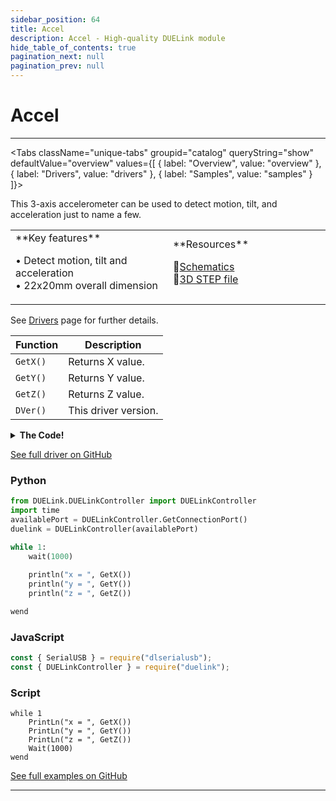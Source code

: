 ```yaml
---
sidebar_position: 64
title: Accel
description: Accel - High-quality DUELink module
hide_table_of_contents: true
pagination_next: null
pagination_prev: null
---
```



# Accel

<ImageSection 
  product="seaccel-a"
  tagline="3-Axis Accelerometer"
/>

---

<Tabs className="unique-tabs" groupid="catalog" queryString="show" defaultValue="overview"
  values={[
    {
        label: "Overview",
        value: "overview"
    },
    {
        label: "Drivers",
        value: "drivers"
    },
    {
        label: "Samples",
        value: "samples"
    }
]}>

<TabItem value="overview">

This 3-axis accelerometer can be used to detect motion, tilt, and acceleration just to name a few.

<table><td width='50%'>
**Key features**

• Detect motion, tilt and acceleration<br/>
• 22x20mm overall dimension<br/>

</td><td width='50%'>
**Resources**
 
📄<a href="/sch/gdl-seaccel-a.pdf" download>Schematics</a><br/>
🔩<a href="/3d/gdl-seaccel-a.step" download>3D STEP file</a><br/>
</td></table>

</TabItem>

<TabItem value="drivers">

See [Drivers](/docs/engine/drivers) page for further details.

| Function | Description |
|----------|-------------|
| `GetX()` | Returns X value. |
| `GetY()` | Returns Y value. |
| `GetZ()` | Returns Z value. |
| `DVer()` | This driver version. |
<details>
<summary><strong>The Code!</strong></summary>

**Accel Driver**

```batch
##### Accel Driver #####

fn DVer()
    return 1.0
fend

Dim b1[1]

fn Init()
    I2cCfg(400)    
    I2cWr(0x4c, [0x20, 2], 0) # 0x4c: I2c address, [0x20,1] MC3216_Outcfg
    I2cWr(0x4c, [0x07, 1], 0) # 0x4c: I2c address, [0x07,1] MC3216_Mode
fend

fn Convert(c)
    if (c > 127)
        c = c - 256
    end
    
    c = c * 1024 / 64
    
    if (c > 1024)
        c = 1024
    end
    
    if (c < -1024)
        c = -1024
    end
    
    return c
fend

fn GetX()
    I2cWr(0x4C, [0x0D], b1) # 0x0D MC3216_XOut
    return Convert(b1[0])
fend

fn GetY()
    I2cWr(0x4C, [0x0F], b1) # 0x0F MC3216_YOut
    return Convert(b1[0])
fend

fn GetZ()
    I2cWr(0x4C, [0x11], b1) # 0x11 MC3216_ZOut
    return Convert(b1[0])
fend

Init()

#########################
```

</details>

[See full driver on GitHub](https://github.com/ghi-electronics/duelink-website/tree/main/static/code/drivers)

</TabItem>

<TabItem value="samples">

### Python

```python
from DUELink.DUELinkController import DUELinkController
import time
availablePort = DUELinkController.GetConnectionPort()
duelink = DUELinkController(availablePort)

while 1:
    wait(1000)
    
    println("x = ", GetX())
    println("y = ", GetY())
    println("z = ", GetZ())

wend
```

### JavaScript

```javascript
const { SerialUSB } = require("dlserialusb");
const { DUELinkController } = require("duelink");
```

### Script

```batch
while 1
    PrintLn("x = ", GetX())
    PrintLn("y = ", GetY())
    PrintLn("z = ", GetZ())
    Wait(1000)
wend
```

[See full examples on GitHub](https://github.com/ghi-electronics/duelink-website/tree/main/static/code/samples)

</TabItem>

</Tabs>

---

<OrderSection
    product="DUELink Accel"
    partnumber="GDL-SEACCEL-A"
    price="$0.00"
/>
